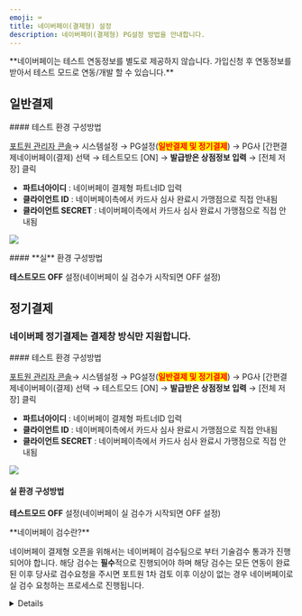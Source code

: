 ```yaml
---
emoji: ⌨
title: 네이버페이(결제형) 설정
description: 네이버페이(결제형) PG설정 방법을 안내합니다.
---
```





<Hint style="info">
**네이버페이는 테스트 연동정보를 별도로 제공하지 않습니다. 가입신청 후 연동정보를 받아서 테스트 모드로 연동/개발 할 수 있습니다.**

</Hint>

## 일반**결제**

<Tabs>
<Tab title="테스트 결제">
#### 테스트 환경 구성방법

[포트원 관리자 콘솔](https://admin.portone.io/)→ 시스템설정 → PG설정(<mark style="color:red;">**일반결제 및 정기결제**</mark>) → PG사 \[간편결제네이버페이(결제) 선택 → 테스트모드 \[ON] → **발급받은 상점정보 입력** → \[전체 저장] 클릭

* **파트너아이디** : 네이버페이 결제형 파트너ID 입력
* **클라이언트 ID** : 네이버페이측에서 카드사 심사 완료시 가맹점으로 직접 안내됨
* **클라이언트 SECRET** : 네이버페이측에서 카드사 심사 완료시 가맹점으로 직접 안내됨

![](</gitbook-assets/ko/image (193).png>)

</Tab>

<Tab title="실 결제">
#### **실** 환경 구성방법

**테스트모드 OFF** 설정(네이버페이 실 검수가 시작되면 OFF 설정)

</Tab>
</Tabs>

## 정기결제

### 네이버페 정기결제는 결제창 방식만 지원합니다.

<Tabs>
<Tab title="결제창 방식">
#### 테스트 환경 구성방법

[포트원 관리자 콘솔](https://admin.portone.io/)→ 시스템설정 → PG설정(<mark style="color:red;">**일반결제 및 정기결제**</mark>) → PG사 \[간편결제네이버페이(결제) 선택 → 테스트모드 \[ON] → **발급받은 상점정보 입력** → \[전체 저장] 클릭

* **파트너아이디** : 네이버페이 결제형 파트너ID 입력
* **클라이언트 ID** : 네이버페이측에서 카드사 심사 완료시 가맹점으로 직접 안내됨
* **클라이언트 SECRET** : 네이버페이측에서 카드사 심사 완료시 가맹점으로 직접 안내됨

![](</gitbook-assets/ko/image (193).png>)

#### 실 환경 구성방법

**테스트모드 OFF** 설정(네이버페이 실 검수가 시작되면 OFF 설정)

</Tab>
</Tabs>

<Hint style="info">
**네이버페이 검수란?**

네이버페이 결제형 오픈을 위해서는 네이버페이 검수팀으로 부터 기술검수 통과가 진행되어야 합니다. 해당 검수는 **필수**적으로 진행되어야 하며 해당 검수는 모든 연동이 완료된 이후 당사로 검수요청을 주시면 포트원 1차 검토 이후 이상이 없는 경우 네이버페이로 실 검수 요청하는 프로세스로 진행됩니다.

</Hint>

<Details>
<p slot="summary">네이버페이 기술검수 요청 방법</p>

네이버페이 기술검수를 위해서는 아래 질문리스트를 작성하여 아래 이메일 주소로 검수요청을 주시면 됩니다.

```
<사업자 및 계약정보>  
    - 상호명 : 
    - 사업자번호 : 
    - 포트원계정 : 
    - 네이버페이 결제형 파트너ID : 단건/반복(정기) 이용하실 방식 구분하여 전달 주시기 바랍니다.
    - 검수 진행가능한 URL : 
    - 테스트 가능한 로그인계정 :
    - 네이버페이 결제형 연동 개발자 정보(이름/이메일/전화번호): 
    - 네이버페이 결제형 연동 검수 담당자 정보(이름/이메일/전화번호):
    - 판매상품 과/면세 여부: ​
    - 에스크로 사용여부: ​
    - 모바일앱 보유 여부: 
    - 부분취소 제공여부: ​
    - IMP.request_pay 함수 호출 시 naverProducts 파라미터 설정여부 및 셋팅 예시:

<질의사항>
1. 일반결제만 연동하는 경우
    1) 지원하는 PC 웹 브라우저 종류와 최소 버전:
    2) 지원하는 모바일 웹 브라우저 종류와 최소 버전:
    (앱으로만 연동하시는 경우, 지원하는 모바일 OS 종류와 최소 버전: (ex. iOS 12.0.1, Android 8.0))
    3) 네이버페이 계약 시, 현금영수증 발급을 누가 하도록 결정하셨나요?
    4) 네이버페이 계약 시, 포인트 적립 방식은 자동지급방식으로 계약하셨나요? 직접 건별로 지급하기로 계약하셨나요?

2. 일반 + 정기결제 모두 연동하는 경우
   1) 지원하는 PC 웹 브라우저 종류와 최소 버전:
   2) 지원하는 모바일 웹 브라우저 종류와 최소 버전:
  (앱으로만 연동하시는 경우, 지원하는 모바일 OS 종류와 최소 버전: (ex. iOS 12.0.1, Android 8.0))
   3) 네이버페이 계약 시, 현금영수증 발급을 누가 하도록 결정하셨나요?
   4) 네이버페이 계약 시, 포인트 적립 방식은 자동지급방식으로 계약하셨나요? 직접 건별로 지급하기로 계약하셨나요?
   5) 정기결제 등록 내역 조회를 어떤 방식으로 구현하시고 계신가요? 예) 관리자페이지 반복결제내역 조회 시 / 자체주문 생성 시 정보조회
   6) 결제 내역 조회를 어떤 방식으로 구현하시고 계신가요? 예) 관리자페이지 결제내역 조회 시 / 자체주문 생성 시 정보조회 / 정산 대사 작업 배치
   7) 어떤 경우에 정기결제가 해제되나요? 예) 등록생성 실패 시 / 등록된 반복결제항목 해제 시 / 관리자 반복결제 등록항목 해제
```

**email : support@portone.io**

</Details>
